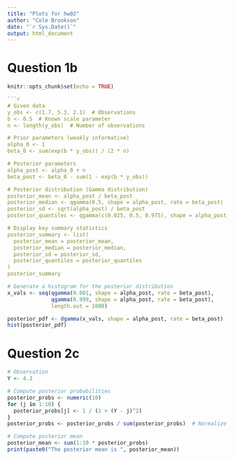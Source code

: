 ```yaml
---
title: "Plots for hw02"
author: "Cole Brookson"
date: "`r Sys.Date()`"
output: html_document
---
```


# Question 1b

```r
knitr::opts_chunk$set(echo = TRUE)

```r
# Given data
y_obs <- c(1.7, 5.3, 2.1)  # Observations
b <- 0.5  # Known scale parameter
n <- length(y_obs)  # Number of observations

# Prior parameters (weakly informative)
alpha_0 <- 1
beta_0 <- sum(exp(b * y_obs)) / (2 * n)

# Posterior parameters
alpha_post <- alpha_0 + n
beta_post <- beta_0 - sum(1 - exp(b * y_obs))

# Posterior distribution (Gamma distribution)
posterior_mean <- alpha_post / beta_post
posterior_median <- qgamma(0.5, shape = alpha_post, rate = beta_post)
posterior_sd <- sqrt(alpha_post) / beta_post
posterior_quantiles <- qgamma(c(0.025, 0.5, 0.975), shape = alpha_post, rate = beta_post)

# Display key summary statistics
posterior_summary <- list(
  posterior_mean = posterior_mean,
  posterior_median = posterior_median,
  posterior_sd = posterior_sd,
  posterior_quantiles = posterior_quantiles
)
posterior_summary

```

```r
# Generate a histogram for the posterior distribution
x_vals <- seq(qgamma(0.001, shape = alpha_post, rate = beta_post), 
              qgamma(0.999, shape = alpha_post, rate = beta_post), 
              length.out = 1000)

posterior_pdf <- dgamma(x_vals, shape = alpha_post, rate = beta_post)
hist(posterior_pdf)
```

# Question 2c

```r
# Observation
Y <- 4.3

# Compute posterior probabilities
posterior_probs <- numeric(10)
for (j in 1:10) {
  posterior_probs[j] <- 1 / (1 + (Y - j)^2)
}
posterior_probs <- posterior_probs / sum(posterior_probs)  # Normalize

# Compute posterior mean
posterior_mean <- sum(1:10 * posterior_probs)
print(paste0("The posterior mean is ", posterior_mean))
```